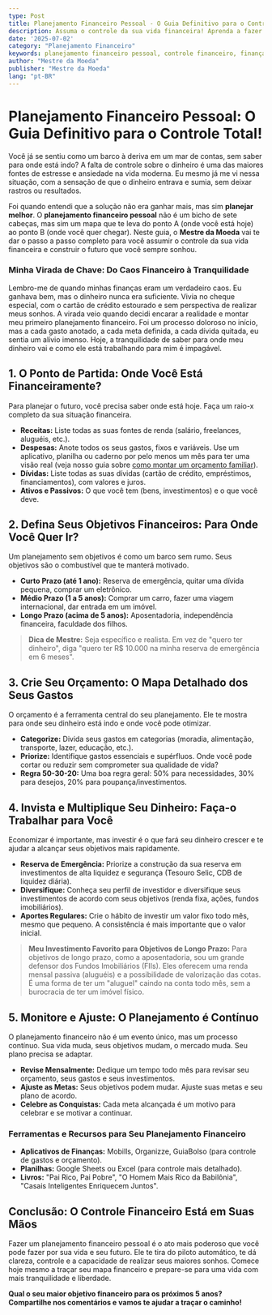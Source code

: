 ```yaml
---
type: Post
title: Planejamento Financeiro Pessoal - O Guia Definitivo para o Controle Total!
description: Assuma o controle da sua vida financeira! Aprenda a fazer um planejamento financeiro pessoal eficaz e alcance seus objetivos com tranquilidade.
date: '2025-07-02'
category: "Planejamento Financeiro"
keywords: planejamento financeiro pessoal, controle financeiro, finanças pessoais, como planejar finanças, orçamento pessoal, objetivos financeiros
author: "Mestre da Moeda"
publisher: "Mestre da Moeda"
lang: "pt-BR"
---
```



# Planejamento Financeiro Pessoal: O Guia Definitivo para o Controle Total!

Você já se sentiu como um barco à deriva em um mar de contas, sem saber para onde está indo? A falta de controle sobre o dinheiro é uma das maiores fontes de estresse e ansiedade na vida moderna. Eu mesmo já me vi nessa situação, com a sensação de que o dinheiro entrava e sumia, sem deixar rastros ou resultados.

Foi quando entendi que a solução não era ganhar mais, mas sim **planejar melhor**. O **planejamento financeiro pessoal** não é um bicho de sete cabeças, mas sim um mapa que te leva do ponto A (onde você está hoje) ao ponto B (onde você quer chegar). Neste guia, o **Mestre da Moeda** vai te dar o passo a passo completo para você assumir o controle da sua vida financeira e construir o futuro que você sempre sonhou.

### Minha Virada de Chave: Do Caos Financeiro à Tranquilidade

Lembro-me de quando minhas finanças eram um verdadeiro caos. Eu ganhava bem, mas o dinheiro nunca era suficiente. Vivia no cheque especial, com o cartão de crédito estourado e sem perspectiva de realizar meus sonhos. A virada veio quando decidi encarar a realidade e montar meu primeiro planejamento financeiro. Foi um processo doloroso no início, mas a cada gasto anotado, a cada meta definida, a cada dívida quitada, eu sentia um alívio imenso. Hoje, a tranquilidade de saber para onde meu dinheiro vai e como ele está trabalhando para mim é impagável.

## 1. O Ponto de Partida: Onde Você Está Financeiramente?

Para planejar o futuro, você precisa saber onde está hoje. Faça um raio-x completo da sua situação financeira.

*   **Receitas:** Liste todas as suas fontes de renda (salário, freelances, aluguéis, etc.).
*   **Despesas:** Anote todos os seus gastos, fixos e variáveis. Use um aplicativo, planilha ou caderno por pelo menos um mês para ter uma visão real (veja nosso guia sobre [como montar um orçamento familiar](/posts/3-montar-orcamento-familiar)).
*   **Dívidas:** Liste todas as suas dívidas (cartão de crédito, empréstimos, financiamentos), com valores e juros.
*   **Ativos e Passivos:** O que você tem (bens, investimentos) e o que você deve.

## 2. Defina Seus Objetivos Financeiros: Para Onde Você Quer Ir?

Um planejamento sem objetivos é como um barco sem rumo. Seus objetivos são o combustível que te manterá motivado.

*   **Curto Prazo (até 1 ano):** Reserva de emergência, quitar uma dívida pequena, comprar um eletrônico.
*   **Médio Prazo (1 a 5 anos):** Comprar um carro, fazer uma viagem internacional, dar entrada em um imóvel.
*   **Longo Prazo (acima de 5 anos):** Aposentadoria, independência financeira, faculdade dos filhos.

> **Dica de Mestre:** Seja específico e realista. Em vez de "quero ter dinheiro", diga "quero ter R$ 10.000 na minha reserva de emergência em 6 meses".

<Ad slot="6922916787" />

## 3. Crie Seu Orçamento: O Mapa Detalhado dos Seus Gastos

O orçamento é a ferramenta central do seu planejamento. Ele te mostra para onde seu dinheiro está indo e onde você pode otimizar.

*   **Categorize:** Divida seus gastos em categorias (moradia, alimentação, transporte, lazer, educação, etc.).
*   **Priorize:** Identifique gastos essenciais e supérfluos. Onde você pode cortar ou reduzir sem comprometer sua qualidade de vida?
*   **Regra 50-30-20:** Uma boa regra geral: 50% para necessidades, 30% para desejos, 20% para poupança/investimentos.

## 4. Invista e Multiplique Seu Dinheiro: Faça-o Trabalhar para Você

Economizar é importante, mas investir é o que fará seu dinheiro crescer e te ajudar a alcançar seus objetivos mais rapidamente.

*   **Reserva de Emergência:** Priorize a construção da sua reserva em investimentos de alta liquidez e segurança (Tesouro Selic, CDB de liquidez diária).
*   **Diversifique:** Conheça seu perfil de investidor e diversifique seus investimentos de acordo com seus objetivos (renda fixa, ações, fundos imobiliários).
*   **Aportes Regulares:** Crie o hábito de investir um valor fixo todo mês, mesmo que pequeno. A consistência é mais importante que o valor inicial.

> **Meu Investimento Favorito para Objetivos de Longo Prazo:** Para objetivos de longo prazo, como a aposentadoria, sou um grande defensor dos Fundos Imobiliários (FIIs). Eles oferecem uma renda mensal passiva (aluguéis) e a possibilidade de valorização das cotas. É uma forma de ter um "aluguel" caindo na conta todo mês, sem a burocracia de ter um imóvel físico.

## 5. Monitore e Ajuste: O Planejamento é Contínuo

O planejamento financeiro não é um evento único, mas um processo contínuo. Sua vida muda, seus objetivos mudam, o mercado muda. Seu plano precisa se adaptar.

*   **Revise Mensalmente:** Dedique um tempo todo mês para revisar seu orçamento, seus gastos e seus investimentos.
*   **Ajuste as Metas:** Seus objetivos podem mudar. Ajuste suas metas e seu plano de acordo.
*   **Celebre as Conquistas:** Cada meta alcançada é um motivo para celebrar e se motivar a continuar.

### Ferramentas e Recursos para Seu Planejamento Financeiro

*   **Aplicativos de Finanças:** Mobills, Organizze, GuiaBolso (para controle de gastos e orçamento).
*   **Planilhas:** Google Sheets ou Excel (para controle mais detalhado).
*   **Livros:** "Pai Rico, Pai Pobre", "O Homem Mais Rico da Babilônia", "Casais Inteligentes Enriquecem Juntos".

## Conclusão: O Controle Financeiro Está em Suas Mãos

Fazer um planejamento financeiro pessoal é o ato mais poderoso que você pode fazer por sua vida e seu futuro. Ele te tira do piloto automático, te dá clareza, controle e a capacidade de realizar seus maiores sonhos. Comece hoje mesmo a traçar seu mapa financeiro e prepare-se para uma vida com mais tranquilidade e liberdade.

**Qual o seu maior objetivo financeiro para os próximos 5 anos? Compartilhe nos comentários e vamos te ajudar a traçar o caminho!**